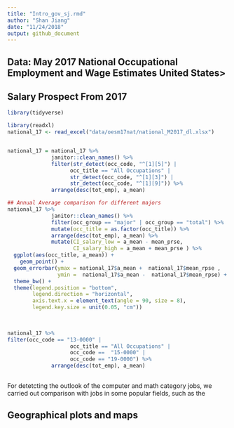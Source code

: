 ```yaml
---
title: "Intro_gov_sj.rmd"
author: "Shan Jiang"
date: "11/24/2018"
output: github_document
---
```


## Data: May 2017 National Occupational Employment and Wage Estimates United States>

## Salary Prospect From 2017 
```r
library(tidyverse)
```


```r
library(readxl)
national_17 <- read_excel("data/oesm17nat/national_M2017_dl.xlsx")


national_17 = national_17 %>% 
              janitor::clean_names() %>% 
              filter(str_detect(occ_code, "^[1][5]") | 
                    occ_title == "All Occupations" | 
                    str_detect(occ_code, "^[1][3]") | 
                    str_detect(occ_code, "^[1][9]")) %>% 
              arrange(desc(tot_emp), a_mean)

## Annual Average comparison for different majors 
national_17 %>% 
              janitor::clean_names() %>% 
              filter(occ_group == "major" | occ_group == "total") %>% 
              mutate(occ_title = as.factor(occ_title)) %>% 
              arrange(desc(tot_emp), a_mean) %>% 
              mutate(CI_salary_low = a_mean - mean_prse, 
                     CI_salary_high = a_mean + mean_prse ) %>% 
  ggplot(aes(occ_title, a_mean)) +
    geom_point() + 
  geom_errorbar(ymax = national_17$a_mean +  national_17$mean_rpse , 
                ymin =  national_17$a_mean -  national_17$mean_rpse) +
  theme_bw() +
  theme(legend.position = "bottom",
        legend.direction = "horizontal",
        axis.text.x = element_text(angle = 90, size = 8),
        legend.key.size = unit(0.05, "cm"))
  
              

national_17 %>% 
filter(occ_code == "13-0000" | 
                    occ_title == "All Occupations" | 
                    occ_code ==  "15-0000" | 
                    occ_code == "19-0000") %>% 
              arrange(desc(tot_emp), a_mean)
  

```

For detetcting the outlook of the computer and math category jobs, we carried out comparison with jobs in some popular fields, such as the 


## Geographical plots and maps 

```r




```

